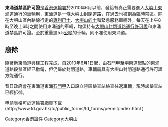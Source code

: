 {{unreferenced|time=2014-08-27T04:02:43+00:00}}
'''東涌道禁區許可證'''是[[香港運輸署|香港運輸署]]於2010年6月以前，發給有真正需要進入[[大嶼山|大嶼山]][[東涌道|東涌道]]通行的車輛用，東涌道是一條大嶼山封閉道路，在過去也被劃為臨時禁區。除在大嶼山區內路線行走的[[專利巴士|專利巴士]]、[[香港的士#大嶼山的士|大嶼山的士]]和緊急服務車輛外，每天在上午8時至晚上6時之間使用東涌道的車輛，均須持有[[大嶼山封閉道路通行許可證|大嶼山封閉道路通行許可證]]和東涌道禁區許可證。至於重量逾5.5[[公噸|公噸]]的車輛，則不准使用東涌道。

== 廢除 ==
隨著新東涌道興建工程完成，自2010年6月1日起，由石門甲至嶼南道起點的東涌道路段禁區經已撤銷，但仍屬於封閉道路，車輛需具有大嶼山封閉道路通行許可證方能通行。

昔日政府會在東涌道東涌[[石門甲|石門甲]]入口設立禁區檢查站檢查往返車輛，現時該檢查站已經拆御。

申請表格可於運輸署網頁下載(http://www.td.gov.hk/tc/public_forms/td_forms/permit/index.html {{Wayback|url=http://www.td.gov.hk/tc/public_forms/td_forms/permit/index.html |date=20200811164043 }})

{{HK-govpoli-stub}}

[[Category:香港證件|Category:香港證件]]
[[Category:大嶼山|Category:大嶼山]]